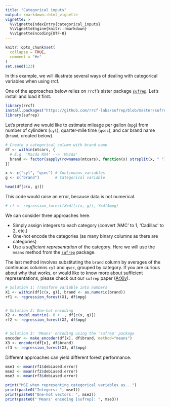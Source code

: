 ```yaml
---
title: "Categorical inputs"
output: rmarkdown::html_vignette
vignette: >
  %\VignetteIndexEntry{categorical_inputs}
  %\VignetteEngine{knitr::rmarkdown}
  %\VignetteEncoding{UTF-8}
---
```


```r
knitr::opts_chunk$set(
  collapse = TRUE,
  comment = "#>"
)
set.seed(123)
```

In this example, we will illustrate several ways of dealing with categorical variables when using rrcf.

One of the approaches below relies on `rrcf`'s sister package [`sufrep`](https://github.com/rrcf-labs/sufrep). Let's install and load it first.

```r
library(rrcf)
install.packages("https://github.com/rrcf-labs/sufrep/blob/master/sufrep_0.1.0.tar.gz?raw=true", repos = NULL, type = "source")
library(sufrep)
```

Let's pretend we would like to estimate mileage per gallon (`mpg`) from number of cylinders (`cyl`),
quarter-mile time (`qsec`), and car brand name (`brand`, created below).

```r
# Create a categorical column with brand name
df <- within(mtcars, {
  # E.g. 'Mazda RX4' --> 'Mazda'
  brand <- factor(sapply(rownames(mtcars), function(x) strsplit(x, " ")[[1]][1]))
})

x <- c("cyl", "qsec") # Continuous variables
g <- c("brand")       # Categorical variable

head(df[c(x, g)])
```

This code would raise an error, because data is not numerical.

```r
# rf <- regression_forest(X=df[c(x, g)], Y=df$mpg)
```

We can consider three approaches here.

+ Simply assign integers to each category (convert 'AMC' to 1, 'Cadillac' to 2, etc.)
+ One-hot encode the categories (as many binary columns as there are categories)
+ Use a _sufficient representation_ of the category. Here we will use the `means` method from the [`sufrep`](https://github.com/rrcf-labs/sufrep) package.

The last method involves substituting the `brand` column by averages of the continuous columns `cyl` and `qsec`, grouped by category. If you are curious about why that works, or would like to know more about sufficient representations, please check out our `sufrep` paper ([ArXiv](https://arxiv.org/abs/1908.09874v1)).

```r
# Solution 1: Transform variable into numbers
X1 <- within(df[c(x, g)], brand <- as.numeric(brand))
rf1 <- regression_forest(X1, df$mpg)


# Solution 2: One-hot encoding
X2 <- model.matrix(~ 0 + ., df[c(x, g)])
rf2 <- regression_forest(X2, df$mpg)


# Solution 3: 'Means' encoding using the 'sufrep' package
encoder <- make_encoder(df[x], df$brand, method="means")
X3 <- encoder(df[x], df$brand)
rf3 <- regression_forest(X3, df$mpg)
```

Different approaches can yield different forest performance.

```r
mse1 <- mean(rf1$debiased.error)
mse2 <- mean(rf2$debiased.error)
mse3 <- mean(rf3$debiased.error)

print("MSE when representing categorical variables as...")
print(paste0("Integers: ", mse1))
print(paste0("One-hot vectors: ", mse2))
print(paste0("'Means' encoding [sufrep]: ", mse3))
```
